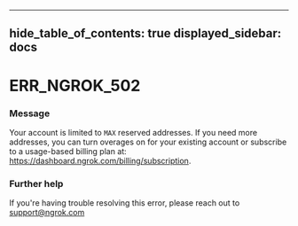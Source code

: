 

---
hide_table_of_contents: true
displayed_sidebar: docs
---


# ERR_NGROK_502

### Message
Your account is limited to `MAX` reserved addresses. If you need more addresses, you can turn overages on for your existing account or subscribe to a usage-based billing plan at: https://dashboard.ngrok.com/billing/subscription.

<ErrorDetails error="err_ngrok_502" />



### Further help
If you're having trouble resolving this error, please reach out to [support@ngrok.com](mailto:support@ngrok.com?subject=Help%20with%20ERR_NGROK_502)

